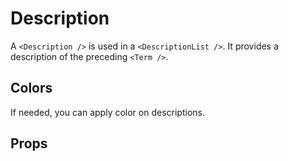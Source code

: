 
<Meta of={DescriptionStories} />

# Description

A `<Description />` is used in a `<DescriptionList />`. It provides a description of the preceding `<Term />`.

<Primary />

## Colors

If needed, you can apply color on descriptions.

<Canvas of={DescriptionStories.ColorCritical} />
<Canvas of={DescriptionStories.ColorInfo} />
<Canvas of={DescriptionStories.ColorInverted} />
<Canvas of={DescriptionStories.ColorMuted} />
<Canvas of={DescriptionStories.ColorRegular} />
<Canvas of={DescriptionStories.ColorSuccess} />
<Canvas of={DescriptionStories.ColorWarning} />

## Props

<ArgTypes of={DescriptionStories} />
